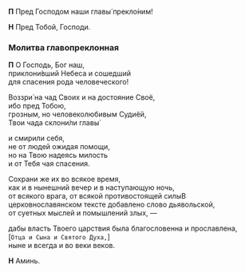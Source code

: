 
<span id="glavopreklonnaja" />

**П** Пред Господом наши главы́ прекло́ним!

**Н** Пред Тобой, Господи.

### Молитва главопреклонная

**П** О Господь, Бог наш,  
приклони́вший Небеса и сошедший  
для спасения рода человеческого!

Воззри́ на чад Своих и на достояние Своё,  
ибо пред Тобою,  
грозным, но человеколюбивым Судиёй,  
Твои чада склони́ли главы́

и смирили себя,  
не от людей ожидая помощи,  
но на Твою надеясь милость  
и от Тебя чая спасения.

Сохрани же их во всякое время,  
как и в нынешний вечер и в наступающую ночь,  
от всякого врага, от всякой противостоящей силы<Tooltip>В церковнославянском тексте добавлено слово дьявольской</Tooltip>,  
от суетных мыслей и помышлений злых, —

дабы власть Твоего царствия была благословенна и прославлена,  
<R>[</R>`Отца и Сына и Святого Духа,`<R>]</R>  
ныне и всегда и во веки веков.

**Н** Аминь.
